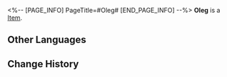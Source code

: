 <%-- [PAGE_INFO]
PageTitle=#Oleg#
[END_PAGE_INFO] --%>
{{Item Infobox
|id          = 250112
|image       = Item Oleg.png{{subst:void|<!--$UPLOAD:<<SpriteOutput/AvatarShopIcon/NPC/3006.png>-<Item Oleg.png>-<Item Icons>>-->}}
|type        = 
|invCategory = 
|rarity      = 4
|effect      = 
|description = 
}}
'''Oleg''' is a [[Item]].

==Other Languages==
{{Other Languages
|en   = Oleg
|zhs  = 奥列格
|zht  = 奧列格
|ja   = オレグ
|ko   = 올레그
|es   = Oleg
|fr   = Oleg
|ru   = Олег
|th   = Oleg
|vi   = Oleg
|de   = Oleg
|id   = Oleg
|pt   = Oleg
}}

==Change History==
{{Change History|1.1}}